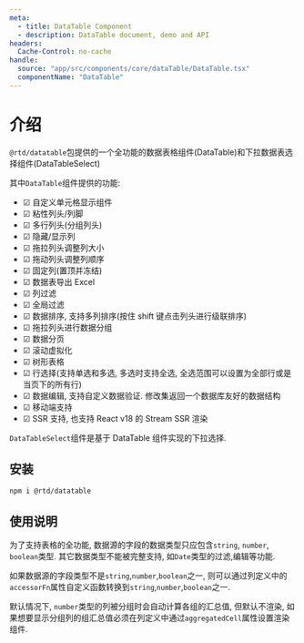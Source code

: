 ```yaml
---
meta:
  - title: DataTable Component
  - description: DataTable document, demo and API
headers:
  Cache-Control: no-cache
handle:
  source: "app/src/components/core/dataTable/DataTable.tsx"
  componentName: "DataTable"
---
```


# 介绍

`@rtd/datatable`包提供的一个全功能的数据表格组件(DataTable)和下拉数据表选择组件(DataTableSelect)

其中`DataTable`组件提供的功能:

- ☑ 自定义单元格显示组件
- ☑ 粘性列头/列脚
- ☑ 多行列头(分组列头)
- ☑ 隐藏/显示列
- ☑ 拖拉列头调整列大小
- ☑ 拖动列头调整列顺序
- ☑ 固定列(置顶并冻结)
- ☑ 数据表导出 Excel
- ☑ 列过滤
- ☑ 全局过滤
- ☑ 数据排序, 支持多列排序(按住 shift 键点击列头进行级联排序)
- ☑ 拖拉列头进行数据分组
- ☑ 数据分页
- ☑ 滚动虚拟化
- ☑ 树形表格
- ☑ 行选择(支持单选和多选, 多选时支持全选, 全选范围可以设置为全部行或是当页下的所有行)
- ☑ 数据编辑, 支持自定义数据验证. 修改集返回一个数据库友好的数据结构
- ☑ 移动端支持
- ☑ SSR 支持, 也支持 React v18 的 Stream SSR 渲染

`DataTableSelect`组件是基于 DataTable 组件实现的下拉选择.

## 安装

```sh
npm i @rtd/datatable
```

## 使用说明

为了支持表格的全功能, 数据源的字段的数据类型只应包含`string`, `number`, `boolean`类型. 其它数据类型不能被完整支持, 如`Date`类型的过滤,编辑等功能.

如果数据源的字段类型不是`string`,`number`,`boolean`之一, 则可以通过列定义中的`accessorFn`属性自定义函数转换到`string`,`number`,`boolean`之一.

默认情况下, `number`类型的列被分组时会自动计算各组的汇总值, 但默认不渲染, 如果想要显示分组列的组汇总值必须在列定义中通过`aggregatedCell`属性设置渲染组件.
